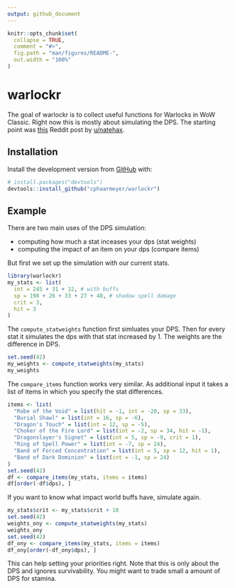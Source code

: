 ```yaml
---
output: github_document
---
```


<!-- README.md is generated from README.Rmd. Please edit that file -->

```r
knitr::opts_chunk$set(
  collapse = TRUE,
  comment = "#>",
  fig.path = "man/figures/README-",
  out.width = "100%"
)
```

# warlockr

The goal of warlockr is to collect useful functions for Warlocks in WoW Classic.
Right now this is mostly about simulating the DPS.
The starting point was [this](https://www.reddit.com/r/classicwow/comments/dh5r6g/so_i_made_a_warlock_shadowbolt_simulator/) Reddit post by [u/natehax](https://www.reddit.com/user/natehax/).

## Installation

Install the development version from [GitHub](https://github.com/) with:

``` r
# install.packages("devtools")
devtools::install_github("cphaarmeyer/warlockr")
```
## Example

There are two main uses of the DPS simulation:

* computing how much a stat inceases your dps (stat weights)
* computing the impact of an item on your dps (compare items)

But first we set up the simulation with our current stats.

```r
library(warlockr)
my_stats <- list(
  int = 245 + 31 + 12, # with buffs
  sp = 198 + 26 + 33 + 27 + 40, # shadow spell damage
  crit = 3,
  hit = 3
)
```

The `compute_statweights` function first simluates your DPS.
Then for every stat it simulates the dps with that stat increased by 1.
The weights are the difference in DPS.

```r
set.seed(42)
my_weights <- compute_statweights(my_stats)
my_weights
```

The `compare_items` function works very similar.
As additional input it takes a list of items in which you specify the stat differences.

```r
items <- list(
  "Robe of the Void" = list(hit = -1, int = -20, sp = 33),
  "Burial Shawl" = list(int = 16, sp = -6),
  "Dragon's Touch" = list(int = 12, sp = -5),
  "Choker of the Fire Lord" = list(int = -2, sp = 34, hit = -1),
  "Dragonslayer's Signet" = list(int = 5, sp = -9, crit = 1),
  "Ring of Spell Power" = list(int = -7, sp = 24),
  "Band of Forced Concentration" = list(int = 5, sp = 12, hit = 1),
  "Band of Dark Dominion" = list(int = -1, sp = 24)
)
set.seed(42)
df <- compare_items(my_stats, items = items)
df[order(-df$dps), ]
```

If you want to know what impact world buffs have, simulate again.

```r
my_stats$crit <- my_stats$crit + 10
set.seed(42)
weights_ony <- compute_statweights(my_stats)
weights_ony
set.seed(42)
df_ony <- compare_items(my_stats, items = items)
df_ony[order(-df_ony$dps), ]
```

This can help setting your priorities right.
Note that this is only about the DPS and ignores survivability.
You might want to trade small a amount of DPS for stamina.
